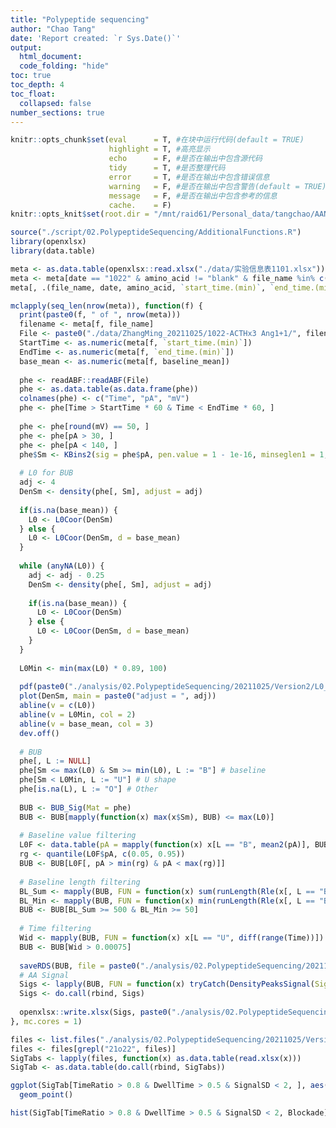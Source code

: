```yaml
---
title: "Polypeptide sequencing"
author: "Chao Tang"
date: 'Report created: `r Sys.Date()`'
output: 
  html_document: 
  code_folding: "hide"
toc: true
toc_depth: 4
toc_float: 
  collapsed: false
number_sections: true
---
```


```r
knitr::opts_chunk$set(eval      = T, #在块中运行代码(default = TRUE)
                      highlight = T, #高亮显示
                      echo      = F, #是否在输出中包含源代码
                      tidy      = T, #是否整理代码
                      error     = T, #是否在输出中包含错误信息
                      warning   = F, #是否在输出中包含警告(default = TRUE)
                      message   = F, #是否在输出中包含参考的信息
                      cache.    = F)
knitr::opts_knit$set(root.dir = "/mnt/raid61/Personal_data/tangchao/AANanopore")
```

```r
source("./script/02.PolypeptideSequencing/AdditionalFunctions.R")
library(openxlsx)
library(data.table)
```

```r
meta <- as.data.table(openxlsx::read.xlsx("./data/实验信息表1101.xlsx"))
meta <- meta[date == "1022" & amino_acid != "blank" & file_name %in% c("21o22012")]
meta[, .(file_name, date, amino_acid, `start_time.(min)`, `end_time.(min)`, baseline_mean)]
```

```r
mclapply(seq_len(nrow(meta)), function(f) {
  print(paste0(f, " of ", nrow(meta)))
  filename <- meta[f, file_name]
  File <- paste0("./data/ZhangMing_20211025/1022-ACTHx3 Ang1+1/", filename, ".abf")
  StartTime <- as.numeric(meta[f, `start_time.(min)`])
  EndTime <- as.numeric(meta[f, `end_time.(min)`])
  base_mean <- as.numeric(meta[f, baseline_mean])
  
  phe <- readABF::readABF(File)
  phe <- as.data.table(as.data.frame(phe))
  colnames(phe) <- c("Time", "pA", "mV")
  phe <- phe[Time > StartTime * 60 & Time < EndTime * 60, ]
  
  phe <- phe[round(mV) == 50, ]
  phe <- phe[pA > 30, ]
  phe <- phe[pA < 140, ]
  phe$Sm <- KBins2(sig = phe$pA, pen.value = 1 - 1e-16, minseglen1 = 1, minseglen2 = 1)
  
  # L0 for BUB
  adj <- 4
  DenSm <- density(phe[, Sm], adjust = adj)
  
  if(is.na(base_mean)) {
    L0 <- L0Coor(DenSm)
  } else {
    L0 <- L0Coor(DenSm, d = base_mean)
  }
  
  while (anyNA(L0)) {
    adj <- adj - 0.25
    DenSm <- density(phe[, Sm], adjust = adj)
    
    if(is.na(base_mean)) {
      L0 <- L0Coor(DenSm)
    } else {
      L0 <- L0Coor(DenSm, d = base_mean)
    }
  }
  
  L0Min <- min(max(L0) * 0.89, 100)
  
  pdf(paste0("./analysis/02.PolypeptideSequencing/20211025/Version2/L0_Coord_", filename, ".pdf"))
  plot(DenSm, main = paste0("adjust = ", adj))
  abline(v = c(L0))
  abline(v = L0Min, col = 2)
  abline(v = base_mean, col = 3)
  dev.off()
  
  # BUB
  phe[, L := NULL]
  phe[Sm <= max(L0) & Sm >= min(L0), L := "B"] # baseline
  phe[Sm < L0Min, L := "U"] # U shape
  phe[is.na(L), L := "O"] # Other
  
  BUB <- BUB_Sig(Mat = phe)
  BUB <- BUB[mapply(function(x) max(x$Sm), BUB) <= max(L0)]
  
  # Baseline value filtering
  L0F <- data.table(pA = mapply(function(x) x[L == "B", mean2(pA)], BUB))
  rg <- quantile(L0F$pA, c(0.05, 0.95))
  BUB <- BUB[L0F[, pA > min(rg) & pA < max(rg)]]
  
  # Baseline length filtering
  BL_Sum <- mapply(BUB, FUN = function(x) sum(runLength(Rle(x[, L == "B"]))[runValue(Rle(x[, L == "B"])) == TRUE]))
  BL_Min <- mapply(BUB, FUN = function(x) min(runLength(Rle(x[, L == "B"]))[runValue(Rle(x[, L == "B"])) == TRUE]))
  BUB <- BUB[BL_Sum >= 500 & BL_Min >= 50]
  
  # Time filtering
  Wid <- mapply(BUB, FUN = function(x) x[L == "U", diff(range(Time))])
  BUB <- BUB[Wid > 0.00075]
  
  saveRDS(BUB, file = paste0("./analysis/02.PolypeptideSequencing/20211025/Version2/BUB", filename, ".Rds"))
  # AA Signal
  Sigs <- lapply(BUB, FUN = function(x) tryCatch(DensityPeaksSignal(Sig = x, adjust = 0.1, plot = FALSE), error = function(e) NULL))
  Sigs <- do.call(rbind, Sigs)
  
  openxlsx::write.xlsx(Sigs, paste0("./analysis/02.PolypeptideSequencing/20211025/Version2/AA_Signals_", filename, ".xlsx"))
}, mc.cores = 1)
```

```r
files <- list.files("./analysis/02.PolypeptideSequencing/20211025/Version2", "xlsx", full.names = T)
files <- files[grepl("21o22", files)]
SigTabs <- lapply(files, function(x) as.data.table(read.xlsx(x)))
SigTab <- as.data.table(do.call(rbind, SigTabs))
```

```r
ggplot(SigTab[TimeRatio > 0.8 & DwellTime > 0.5 & SignalSD < 2, ], aes(x = Blockade, y = DwellTime)) + 
  geom_point()
```

```r
hist(SigTab[TimeRatio > 0.8 & DwellTime > 0.5 & SignalSD < 2, Blockade], breaks = 100)
```

